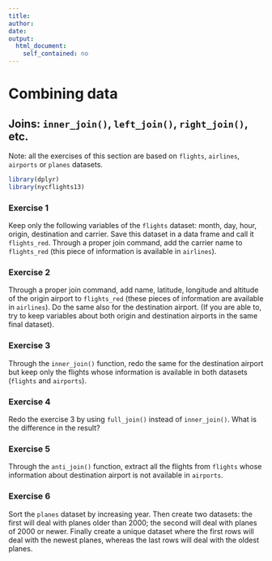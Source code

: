 ```yaml
---
title: 
author:
date: 
output:
  html_document:
    self_contained: no
---
```




Combining data
================================

## Joins: `inner_join()`, `left_join()`, `right_join()`, etc.
Note: all the exercises of this section are based on `flights`, `airlines`, `airports` or `planes` datasets.


```r
library(dplyr)
library(nycflights13)
```


### Exercise 1
Keep only the following variables of the `flights` dataset: month, day, hour, origin, destination and carrier. Save this dataset in a data frame and call it `flights_red`. Through a proper join command, add the carrier name to `flights_red` (this piece of information is available in `airlines`).






### Exercise 2
Through a proper join command, add name, latitude, longitude and altitude of the origin airport to `flights_red` (these pieces of information are available in `airlines`). Do the same also for the destination airport. (If you are able to, try to keep variables about both origin and destination airports in the same final dataset).




### Exercise 3
Through the `inner_join()` function, redo the same for the destination airport but keep only the flights whose information is available in both datasets (`flights` and `airports`).




### Exercise 4
Redo the exercise 3 by using `full_join()` instead of `inner_join()`. What is the difference in the result?




### Exercise 5
Through the `anti_join()` function, extract all the flights from `flights` whose information about destination airport is not available in `airports`.




### Exercise 6
Sort the `planes` dataset by increasing year. Then create two datasets: the first will deal with planes older than 2000; the second will deal with planes of 2000 or newer. Finally create a unique dataset where the first rows will deal with the newest planes, whereas the last rows will deal with the oldest planes.




